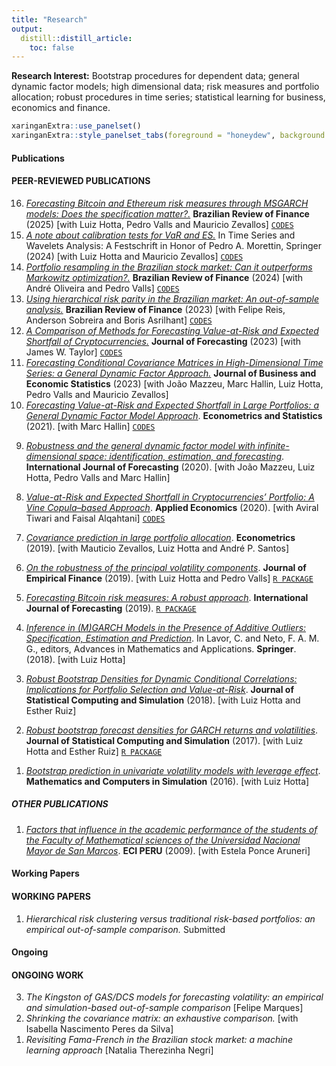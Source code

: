 ```yaml
---
title: "Research"
output:
  distill::distill_article:
    toc: false
---
```


**Research Interest:** Bootstrap procedures for dependent data; general dynamic factor models; high dimensional data; risk measures and portfolio allocation; robust procedures in time series; statistical learning for business, economics and finance.



```r
xaringanExtra::use_panelset()
xaringanExtra::style_panelset_tabs(foreground = "honeydew", background = "#0F2E3D")
```


::::: {.panelset}

::: {.panel}

#### Publications {.panel-name}

#### PEER-REVIEWED PUBLICATIONS

<ol reversed>


<li> [*Forecasting Bitcoin and Ethereum risk measures through MSGARCH models: Does the specification matter?.*](https://doi.org/10.12660/rbfin.v23n1.2025.92777) **Brazilian Review of Finance** (2025) [with Luiz Hotta, Pedro Valls and Mauricio Zevallos] [`CODES`](https://github.com/ctruciosm/CryptoMSGARCH) \medskip </li>  \medskip </li> 



<li> [*A note about calibration tests for VaR and ES.*](https://link.springer.com/chapter/10.1007/978-3-031-66398-7_4) In Time Series and Wavelets Analysis: A Festschrift in Honor of Pedro A. Morettin, Springer (2024) [with Luiz Hotta and Mauricio Zevallos] [`CODES`](https://github.com/ctruciosm/BacktestingVaRES) \medskip </li> 


<li> [*Portfolio resampling in the Brazilian stock market: Can it outperforms Markowitz optimization?.*](https://periodicos.fgv.br/rbfin/article/view/91552) **Brazilian Review of Finance** (2024) [with André Oliveira and Pedro Valls] [`CODES`](https://github.com/ctruciosm/ResamplingBRPortfolios/blob/master/README.md) \medskip </li> 


<li> [*Using hierarchical risk parity in the Brazilian market: An out-of-sample analysis.*](https://periodicos.fgv.br/rbfin/article/view/89848)  **Brazilian Review of Finance** (2023) [with Felipe Reis, Anderson Sobreira and Boris Asrilhant] [`CODES`](https://github.com/felipereis150/BrazilianHRP) \medskip </li> 


<li> [*A Comparison of Methods for Forecasting Value-at-Risk and Expected Shortfall of Cryptocurrencies.*](https://onlinelibrary.wiley.com/doi/abs/10.1002/for.2929) **Journal of Forecasting** (2023) [with James W. Taylor] [`CODES`](https://github.com/ctruciosm/CryptoForeComb) \medskip </li>


<li> [*Forecasting Conditional Covariance Matrices in High-Dimensional Time Series: a General Dynamic Factor Approach.*](https://www.tandfonline.com/doi/abs/10.1080/07350015.2021.1996380?journalCode=ubes20) **Journal of Business and Economic Statistics** (2023) [with João Mazzeu, Marc Hallin, Luiz Hotta, Pedro Valls and Mauricio Zevallos] \medskip </li>



<li> [*Forecasting Value-at-Risk and Expected Shortfall in Large Portfolios: a General Dynamic Factor Model Approach*](https://www.sciencedirect.com/science/article/abs/pii/S2452306221000563). **Econometrics and Statistics** (2021). [with Marc Hallin]  [`CODES`](https://github.com/ctruciosm/GDFM-CHF-VaRES) </li> \medskip

<li> [*Robustness and the general dynamic factor model with infinite-dimensional space: identification, estimation, and forecasting*](https://www.sciencedirect.com/science/article/pii/S0169207020301540). **International Journal of Forecasting** (2020). [with João Mazzeu, Luiz Hotta, Pedro Valls and Marc Hallin]  </li> \medskip

<li> [*Value-at-Risk and Expected Shortfall in Cryptocurrencies’ Portfolio: A Vine Copula–based Approach*](https://www.tandfonline.com/doi/abs/10.1080/00036846.2019.1693023?journalCode=raec20). **Applied Economics** (2020). [with Aviral Tiwari and Faisal Alqahtani] [`CODES`](https://github.com/ctruciosm/CryptoCopVaRES) </li>  \medskip

<li> [*Covariance prediction in large portfolio allocation*](https://www.mdpi.com/2225-1146/7/2/19). **Econometrics** (2019). [with Mauticio Zevallos, Luiz Hotta and André P. Santos]  </li> \medskip

<li> [*On the robustness of the principal volatility components*](https://www.sciencedirect.com/science/article/abs/pii/S0927539819300386). **Journal of Empirical Finance** (2019). [with Luiz Hotta and Pedro Valls]  [`R PACKAGE`](https://github.com/ctruciosm/Robpvc) </li> \medskip

<li> [*Forecasting Bitcoin risk measures: A robust approach*](https://www.sciencedirect.com/science/article/abs/pii/S0169207019300184). **International Journal of Forecasting** (2019). [`R PACKAGE`](https://cran.r-project.org/package=RobGARCHBoot) </li> \medskip

<li> [*Inference in (M)GARCH Models in the Presence of Additive Outliers: Specification, Estimation and Prediction*](https://link.springer.com/chapter/10.1007/978-3-319-94015-1_8). In Lavor, C. and Neto, F. A. M. G., editors, Advances in Mathematics and Applications. **Springer**. (2018). [with Luiz Hotta] </li> \medskip

<li> [*Robust Bootstrap Densities for Dynamic Conditional Correlations: Implications for Portfolio Selection and Value-at-Risk*](https://www.tandfonline.com/doi/abs/10.1080/00949655.2018.1462811?journalCode=gscs20). **Journal of Statistical Computing and Simulation** (2018). [with Luiz Hotta and Esther Ruiz] </li> \medskip

<li> [*Robust bootstrap forecast densities for GARCH returns and volatilities*](https://www.tandfonline.com/doi/abs/10.1080/00949655.2017.1359601?journalCode=gscs20). **Journal of Statistical Computing and Simulation** (2017). [with Luiz Hotta and Esther Ruiz] [`R PACKAGE`](https://cran.r-project.org/package=RobGARCHBoot) </li> \medskip

<li> [*Bootstrap prediction in univariate volatility models with leverage effect*](https://www.sciencedirect.com/science/article/abs/pii/S03784754150013303). **Mathematics and Computers in Simulation** (2016). [with Luiz Hotta] </li> \medskip

</ol>

##### OTHER PUBLICATIONS

<ol reversed>

<li> [*Factors that influence in the academic performance of the students of the Faculty of Mathematical sciences of the Universidad Nacional Mayor de San Marcos*](https://140.82.11.112/index.php/ECIPERU/article/view/336/324). **ECI PERU** (2009). [with Estela Ponce Aruneri] </li> 

</ol>

:::

::: {.panel}

#### Working Papers {.panel-name}

#### WORKING PAPERS

<ol reversed>

<li> *Hierarchical risk clustering versus traditional risk-based portfolios: an empirical out-of-sample comparison.*  Submitted  \medskip </li>


</ol>

:::

::: {.panel}

#### Ongoing {.panel-name}

#### ONGOING WORK


<ol reversed>

<li> *The Kingston of GAS/DCS models for forecasting volatility: an empirical and simulation-based out-of-sample comparison* [Felipe Marques] \medskip </li>

<li> *Shrinking the covariance matrix: an exhaustive comparison.* [with Isabella Nascimento Peres da Silva] \medskip </li>

<li> *Revisiting Fama-French in the Brazilian stock market: a machine learning approach* [Natalia Therezinha Negri] \medskip </li>



</ol>

:::


:::::

